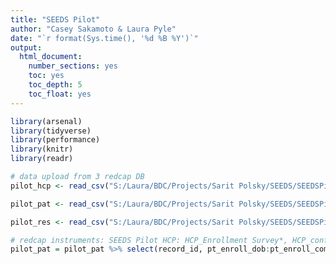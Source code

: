```yaml
---
title: "SEEDS Pilot"
author: "Casey Sakamoto & Laura Pyle"
date: "`r format(Sys.time(), '%d %B %Y')`"
output:
  html_document:
    number_sections: yes
    toc: yes
    toc_depth: 5
    toc_float: yes
---
```


```r
library(arsenal)
library(tidyverse)
library(performance)
library(knitr)
library(readr)

# data upload from 3 redcap DB
pilot_hcp <- read_csv("S:/Laura/BDC/Projects/Sarit Polsky/SEEDS/SEEDSPilotHCP_DATA_2024-07-17_0910.csv")

pilot_pat <- read_csv("S:/Laura/BDC/Projects/Sarit Polsky/SEEDS/SEEDSPilotPatient_DATA_2024-07-17_0910.csv")

pilot_res <- read_csv("S:/Laura/BDC/Projects/Sarit Polsky/SEEDS/SEEDSPilotResearchSt_DATA_2024-07-17_0911.csv")
```

```r
# redcap instruments: SEEDS Pilot HCP: HCP_Enrollment Survey*, HCP_confidence, HCP_Time&Encounter, HCP_confidence_EOS, HCP Pilot Final Questionnaire
pilot_pat = pilot_pat %>% select(record_id, pt_enroll_dob:pt_enroll_complete, worremoval_practicetype:participant_withdrawal_or_removal_complete)


```
